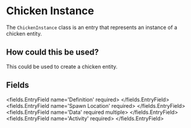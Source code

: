 
# Chicken Instance

The `ChickenInstance` class is an entry that represents an instance of a chicken entity.

## How could this be used?

This could be used to create a chicken entity.


## Fields

<fields.EntryField name='Definition' required>
</fields.EntryField>
<fields.EntryField name='Spawn Location' required>
</fields.EntryField>
<fields.EntryField name='Data' required multiple>
</fields.EntryField>
<fields.EntryField name='Activity' required>
</fields.EntryField>
